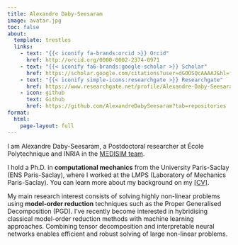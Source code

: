 ```yaml
---
title: Alexandre Daby-Seesaram
image: avatar.jpg
toc: false
about:
  template: trestles
  links:
    - text: "{{< iconify fa-brands:orcid >}} Orcid"
      href: http://orcid.org/0000-0002-2374-0971
    - text: "{{< iconify fa6-brands:google-scholar >}} Scholar"
      href: https://scholar.google.com/citations?user=dGOOSQcAAAAJ&hl=fr
    - text: "{{< iconify simple-icons:researchgate >}} Researchgate"
      href: https://www.researchgate.net/profile/Alexandre-Daby-Seesaram
    - icon: github
      text: Github
      href: https://github.com/AlexandreDabySeesaram?tab=repositories
format:
  html:
    page-layout: full
---
```


I am Alexandre Daby-Seesaram, a Postdoctoral researcher at École Polytechnique and INRIA in the <a href="https://m3disim.saclay.inria.fr/">MΞDISIM team</a>.

I hold a Ph.D. in <b>computational mechanics</b> from the University Paris-Saclay (ENS Paris-Saclay), where I worked at the LMPS (Laboratory of Mechanics Paris-Saclay). You can learn more about my background on my <a href="Resources/Documents/CV.pdf">[CV]</a>. 

My main research interest consists of solving highly non-linear problems using <b>model-order reduction</b> techniques such as the Proper Generalised Decomposition (PGD). I've recently become interested in hybridising classical model-order reduction methods with machine learning approaches. Combining tensor decomposition and interpretable neural networks enables efficient and robust solving of large non-linear problems. 


